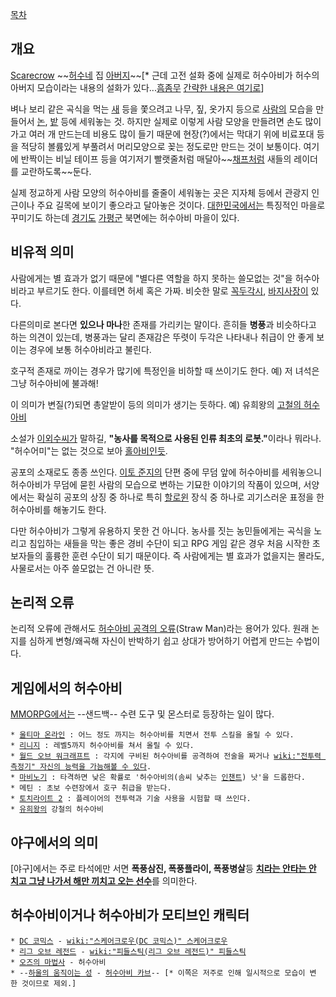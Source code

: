 [[목차]]

== 개요 ==
[[스케어크로우|Scarecrow]] ~~[[허수]]네 집 [[아버지]]~~[* 근데 고전 설화 중에 실제로 허수아비가 허수의 아버지 모습이라는 내용의 설화가 있다...[[흠좀무]] [http://kin.naver.com/qna/detail.nhn?d1id=6&dirId=613&docId=47821237&qb=7ZeI7IiYIOyVhOuyhOyngA==&enc=utf8&section=kin&rank=1&search_sort=0&spq=0&pid=RUomEU5Y7ussss7u%2Bb0ssssssth-429034&sid=UXohkXJvLBkAADxmgEQ 간략한 내용은 여기로]]

벼나 보리 같은 곡식을 먹는 [[새]] 등을 쫓으려고 나무, 짚, 옷가지 등으로 [[사람]]의 모습을 만들어서 [[논]], [[밭]] 등에 세워놓는 것. 하지만 실제로 이렇게 사람 모양을 만들려면 손도 많이 가고 여러 개 만드는데 비용도 많이 들기 때문에 현장(?)에서는 막대기 위에 비료포대 등을 적당히 볼륨있게 부풀려서 머리모양으로 꽂는 정도로만 만드는 것이 보통이다. 여기에 반짝이는 비닐 테이프 등을 여기저기 빨랫줄처럼 매달아~~[[채프]]처럼 새들의 레이더를 교란하도록~~둔다.

실제 정교하게 사람 모양의 허수아비를 줄줄이 세워놓는 곳은 지자체 등에서 관광지 인근이나 주요 길목에 보이기 좋으라고 달아놓은 것이다. [[대한민국]]에서는 특징적인 마을로 꾸미기도 하는데 [[경기도]] [[가평군]] 북면에는 허수아비 마을이 있다.
== 비유적 의미 ==
사람에게는 별 효과가 없기 때문에 "별다른 역할을 하지 못하는 쓸모없는 것"을 허수아비라고 부르기도 한다. 이를테면 허세 혹은 가짜. 비슷한 말로 [[꼭두각시]], [[바지사장]]이 있다.

다른의미로 본다면 '''있으나 마나'''한 존재를 가리키는 말이다. 흔히들 '''병풍'''과 비슷하다고 하는 의견이 있는데, 병풍과는 달리 존재감은 뚜렷이 두각은 나타내나 취급이 안 좋게 보이는 경우에 보통 허수아비라고 불린다.

호구적 존재로 까이는 경우가 많기에 특정인을 비하할 때 쓰이기도 한다.
예) 저 녀석은 그냥 허수아비에 불과해!

이 의미가 변질(?)되면 총알받이 등의 의미가 생기는 듯하다. 
예) 유희왕의 [[고철의 허수아비]]

소설가 [[이외수]]씨가 말하길, '''"농사를 목적으로 사용된 인류 최초의 로봇."'''이라나 뭐라나.
"허수어미"는 없는 것으로 보아 [[홀아비]]인듯.

공포의 소재로도 종종 쓰인다. [[이토 준지]]의 단편 중에 무덤 앞에 허수아비를 세워놓으니 허수아비가 무덤에 묻힌 사람의 모습으로 변하는 기묘한 이야기의 작품이 있으며, 서양에서는 확실히 공포의 상징 중 하나로 특히 [[할로윈]] 장식 중 하나로 괴기스러운 표정을 한 허수아비를 해놓기도 한다.

다만 허수아비가 그렇게 유용하지 못한 건 아니다. 농사를 짓는 농민들에게는 곡식을 노리고 침입하는 새들을 막는 좋은 경비 수단이 되고 RPG 게임 같은 경우 처음 시작한 초보자들의 훌륭한 훈련 수단이 되기 때문이다. 즉 사람에게는 별 효과가 없을지는 몰라도, 사물로서는 아주 쓸모없는 건 아니란 뜻.
== 논리적 오류 ==
논리적 오류에 관해서도 [[논리적 오류/비형식적 오류#s-1.3.7|허수아비 공격의 오류]](Straw Man)라는 용어가 있다. 원래 논지를 심하게 변형/왜곡해 자신이 반박하기 쉽고 상대가 방어하기 어렵게 만드는 수법이다.
== 게임에서의 허수아비 ==
[[MMORPG]]에서는 --샌드백-- 수련 도구 및 몬스터로 등장하는 일이 많다.
 * [[울티마 온라인]] : 어느 정도 까지는 허수아비를 치면서 전투 스킬을 올릴 수 있다.
 * [[리니지]] : 레벨5까지 허수아비를 쳐서 올릴 수 있다.
 * [[월드 오브 워크래프트]] : 각지에 구비된 허수아비를 공격하여 전술을 짜거나 [[wiki:"전투력 측정기" 자신의 능력을 가늠해볼 수 있다]].
 * [[마비노기]] : 타격하면 낮은 확률로 '허수아비의(솜씨 낮추는 [[인챈트]]) 낫'을 드롭한다.
 * 메틴 : 초보 수련장에서 호구 취급을 받는다.
 * [[토치라이트 2]] : 플레이어의 전투력과 기술 사용을 시험할 때 쓰인다.
 * [[유희왕]]의 강철의 허수아비
== 야구에서의 의미 ==
[야구]에서는 주로 타석에만 서면 '''폭풍삼진, 폭풍플라이, 폭풍병살'''등 '''[[이학준|치라는 안타는 안 치고 그냥 나가서 해만 끼치고 오는 선수]]'''를 의미한다.

== 허수아비이거나 허수아비가 모티브인 캐릭터 ==
 * [[DC 코믹스]] - [[wiki:"스케어크로우(DC 코믹스)" 스케어크로우]]
 * [[리그 오브 레전드]] - [[wiki:"피들스틱(리그 오브 레전드)" 피들스틱]]
 * [[오즈의 마법사]] - 허수아비
 * --[[하울의 움직이는 성]] - [[허수아비 카브]]-- [* 이쪽은 저주로 인해 일시적으로 모습이 변한 것이므로 제외.]
